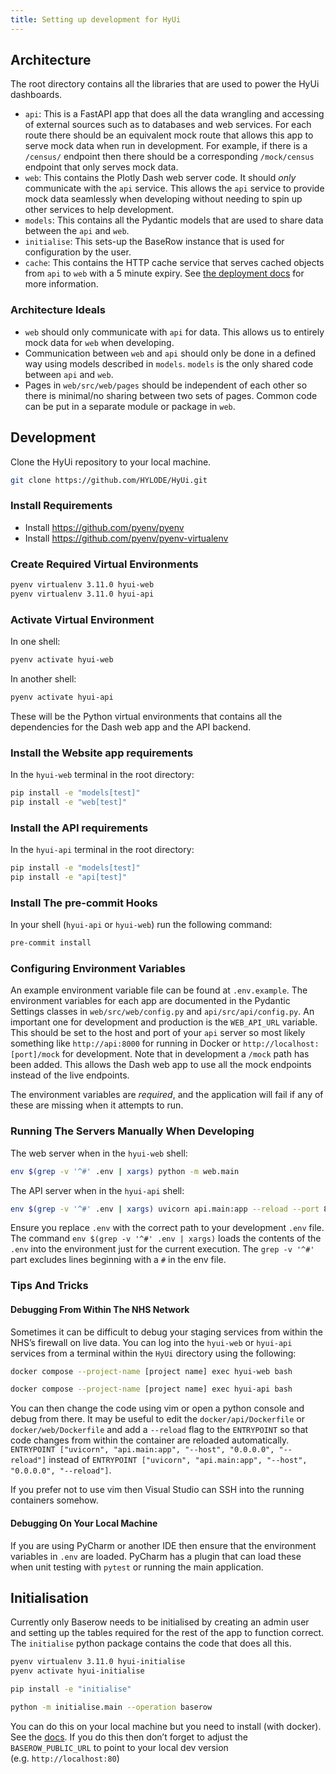 ```yaml
---
title: Setting up development for HyUi
---
```


## Architecture

The root directory contains all the libraries that are used to power the HyUi dashboards.

- `api`: This is a FastAPI app that does all the data wrangling and accessing of external sources such as to databases and web services. For each route there should be an equivalent mock route that allows this app to serve mock data when run in development. For example, if there is a `/census/` endpoint then there should be a corresponding `/mock/census` endpoint that only serves mock data.
- `web`: This contains the Plotly Dash web server code. It should *only* communicate with the `api` service. This allows the `api` service to provide mock data seamlessly when developing without needing to spin up other services to help development.
- `models`: This contains all the Pydantic models that are used to share data between the `api` and `web`.
- `initialise`: This sets-up the BaseRow instance that is used for configuration by the user.
- `cache`: This contains the HTTP cache service that serves cached objects from `api` to `web` with a 5 minute expiry. See [the deployment docs](./deployment.qmd) for more information.

### Architecture Ideals
- `web` should only communicate with `api` for data. This allows us to entirely mock data for `web` when developing.
- Communication between `web` and `api` should only be done in a defined way using models described in `models`. `models` is the only shared code between `api` and `web`.
- Pages in `web/src/web/pages` should be independent of each other so there is minimal/no sharing between two sets of pages. Common code can be put in a separate module or package in `web`.


## Development

Clone the HyUi repository to your local machine.

```sh
git clone https://github.com/HYLODE/HyUi.git
```

### Install Requirements

- Install [https://github.com/pyenv/pyenv](pyenv)
- Install [https://github.com/pyenv/pyenv-virtualenv](pyenv-virtualenv)

### Create Required Virtual Environments

```sh
pyenv virtualenv 3.11.0 hyui-web
pyenv virtualenv 3.11.0 hyui-api
```

### Activate Virtual Environment

In one shell:

```sh
pyenv activate hyui-web
```

In another shell:
```sh
pyenv activate hyui-api
```

These will be the Python virtual environments that contains all the dependencies for the Dash web app and the API backend.

### Install the Website app requirements

In the `hyui-web` terminal in the root directory:

```sh
pip install -e "models[test]"
pip install -e "web[test]"
```

### Install the API requirements
In the `hyui-api` terminal in the root directory:

```sh
pip install -e "models[test]"
pip install -e "api[test]"
```

### Install The pre-commit Hooks

In your shell (`hyui-api` or `hyui-web`) run the following command:

```sh
pre-commit install
```

### Configuring Environment Variables

An example environment variable file can be found at `.env.example`. The environment variables for each app are documented in the Pydantic Settings classes in `web/src/web/config.py` and `api/src/api/config.py`. An important one for development and production is the `WEB_API_URL` variable. This should be set to the host and port of your `api` server so most likely something like `http://api:8000` for running in Docker or `http://localhost:[port]/mock` for development. Note that in development a `/mock` path has been added. This allows the Dash web app to use all the mock endpoints instead of the live endpoints.

The environment variables are _required_, and the application will fail if any of these are missing when it attempts to run.

### Running The Servers Manually When Developing

The web server when in the `hyui-web` shell:

```sh
env $(grep -v '^#' .env | xargs) python -m web.main
```

The API server when in the `hyui-api` shell:

```sh
env $(grep -v '^#' .env | xargs) uvicorn api.main:app --reload --port 8092
```

Ensure you replace `.env` with the correct path to your development `.env` file. The command `env $(grep -v '^#' .env | xargs)` loads the contents of the `.env` into the environment just for the current execution. The `grep -v '^#'` part excludes lines beginning with a `#` in the env file.


### Tips And Tricks

#### Debugging From Within The NHS Network

Sometimes it can be difficult to debug your staging services from within the NHS's firewall on live data. You can log into the `hyui-web` or `hyui-api` services from a terminal within the `HyUi` directory using the following:

```sh
docker compose --project-name [project name] exec hyui-web bash
```

```sh
docker compose --project-name [project name] exec hyui-api bash
```

You can then change the code using vim or open a python console and debug from there. It may be useful to edit the `docker/api/Dockerfile` or `docker/web/Dockerfile` and add a `--reload` flag to the `ENTRYPOINT` so that code changes from within the container are reloaded automatically. `ENTRYPOINT ["uvicorn", "api.main:app", "--host", "0.0.0.0", "--reload"]` instead of `ENTRYPOINT ["uvicorn", "api.main:app", "--host", "0.0.0.0", "--reload"]`.

If you prefer not to use vim then Visual Studio can SSH into the running containers somehow.


#### Debugging On Your Local Machine

If you are using PyCharm or another IDE then ensure that the environment variables in `.env` are loaded. PyCharm has a plugin that can load these when unit testing with `pytest` or running the main application.


## Initialisation

Currently only Baserow needs to be initialised by creating an admin user and setting up the tables required for the rest of the app to function correct. The `initialise` python package contains the code that does all this.

```sh
pyenv virtualenv 3.11.0 hyui-initialise
pyenv activate hyui-initialise

pip install -e "initialise"

python -m initialise.main --operation baserow
```

You can do this on your local machine but you need to install (with docker).
See the [docs](https://baserow.io/docs/installation%2Finstall-with-docker).
If you do this then don't forget to adjust the `BASEROW_PUBLIC_URL` to point to your local dev version (e.g. `http://localhost:80`)

